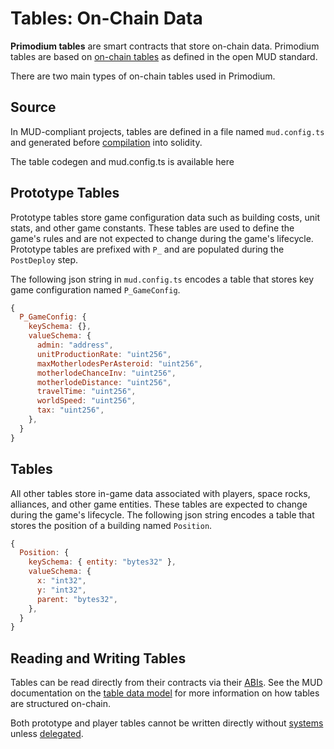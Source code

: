 # Tables: On-Chain Data

**Primodium tables** are smart contracts that store on-chain data. Primodium tables are based on [on-chain tables](https://mud.dev/templates/typescript/contracts#tables) as defined in the open MUD standard.

There are two main types of on-chain tables used in Primodium.

## Source

In MUD-compliant projects, tables are defined in a file named `mud.config.ts` and generated before [compilation](https://mud.dev/templates/typescript/contracts#mudconfigts) into solidity.

The table codegen and mud.config.ts is available here

## Prototype Tables

Prototype tables store game configuration data such as building costs, unit stats, and other game constants. These tables are used to define the game's rules and are not expected to change during the game's lifecycle. Prototype tables are prefixed with `P_` and are populated during the `PostDeploy` step.

The following json string in `mud.config.ts` encodes a table that stores key game configuration named `P_GameConfig`.

```js copy
{
  P_GameConfig: {
    keySchema: {},
    valueSchema: {
      admin: "address",
      unitProductionRate: "uint256",
      maxMotherlodesPerAsteroid: "uint256",
      motherlodeChanceInv: "uint256",
      motherlodeDistance: "uint256",
      travelTime: "uint256",
      worldSpeed: "uint256",
      tax: "uint256",
    },
  }
}
```

## Tables

All other tables store in-game data associated with players, space rocks, alliances, and other game entities. These tables are expected to change during the game's lifecycle. The following json string encodes a table that stores the position of a building named `Position`.

```js copy
{
  Position: {
    keySchema: { entity: "bytes32" },
    valueSchema: {
      x: "int32",
      y: "int32",
      parent: "bytes32",
    },
  }
}
```

## Reading and Writing Tables

Tables can be read directly from their contracts via their [ABIs](../latest.mdx). See the MUD documentation on the [table data model](https://mud.dev/store/data-model) for more information on how tables are structured on-chain.

Both prototype and player tables cannot be written directly without [systems](./systems.mdx) unless [delegated](./delegation).
